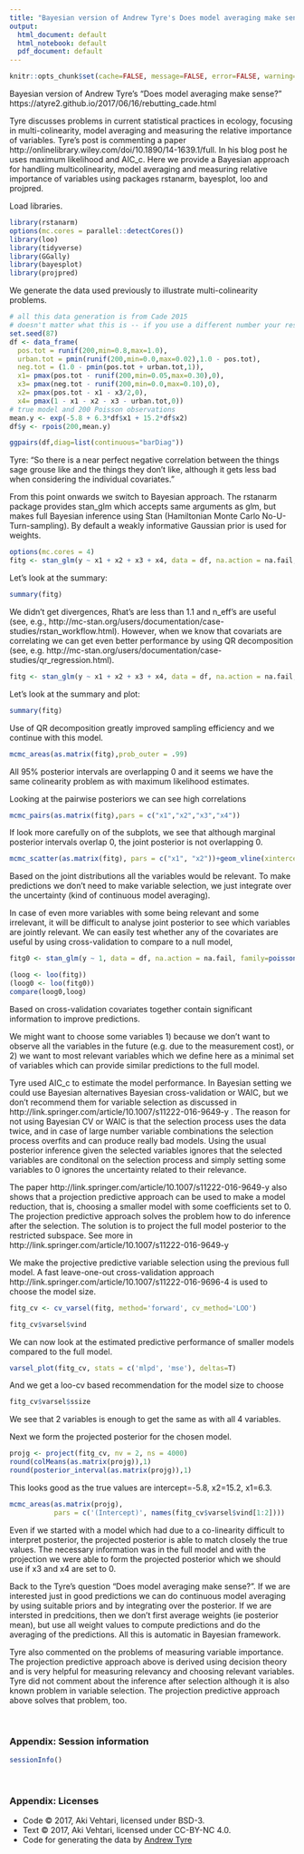 ```yaml
---
title: "Bayesian version of Andrew Tyre's Does model averaging make sense?"
output:
  html_document: default
  html_notebook: default
  pdf_document: default
---
```


```r
knitr::opts_chunk$set(cache=FALSE, message=FALSE, error=FALSE, warning=FALSE, comment=NA, out.width='95%')
```

Bayesian version of Andrew Tyre's "Does model averaging make sense?"
https://atyre2.github.io/2017/06/16/rebutting_cade.html

Tyre discusses problems in current statistical practices in ecology, focusing in multi-colinearity, model averaging and measuring the relative importance of variables. Tyre's post is commenting a paper http://onlinelibrary.wiley.com/doi/10.1890/14-1639.1/full. In his blog post he uses maximum likelihood and AIC_c. Here we provide a Bayesian approach for handling multicolinearity, model averaging and measuring relative importance of variables using packages rstanarm, bayesplot, loo and projpred. 

Load libraries.
```r
library(rstanarm)
options(mc.cores = parallel::detectCores())
library(loo)
library(tidyverse)
library(GGally)
library(bayesplot)
library(projpred)
```

We generate the data used previously to illustrate multi-colinearity problems.
```r
# all this data generation is from Cade 2015
# doesn't matter what this is -- if you use a different number your results will be different from mine.
set.seed(87)
df <- data_frame(
  pos.tot = runif(200,min=0.8,max=1.0),
  urban.tot = pmin(runif(200,min=0.0,max=0.02),1.0 - pos.tot),
  neg.tot = (1.0 - pmin(pos.tot + urban.tot,1)),
  x1= pmax(pos.tot - runif(200,min=0.05,max=0.30),0),
  x3= pmax(neg.tot - runif(200,min=0.0,max=0.10),0),
  x2= pmax(pos.tot - x1 - x3/2,0),
  x4= pmax(1 - x1 - x2 - x3 - urban.tot,0))
# true model and 200 Poisson observations
mean.y <- exp(-5.8 + 6.3*df$x1 + 15.2*df$x2)
df$y <- rpois(200,mean.y)

ggpairs(df,diag=list(continuous="barDiag"))
```

Tyre: "So there is a near perfect negative correlation between the things sage grouse like and the things they don’t like, although it gets less bad when considering the individual covariates."

From this point onwards we switch to Bayesian approach. The rstanarm package provides stan_glm which accepts same arguments as glm, but makes full Bayesian inference using Stan (Hamiltonian Monte Carlo No-U-Turn-sampling). By default a weakly informative Gaussian prior is used for weights.
```r
options(mc.cores = 4)
fitg <- stan_glm(y ~ x1 + x2 + x3 + x4, data = df, na.action = na.fail, family=poisson(), seed=170402030)
```
Let's look at the summary:
```r
summary(fitg)
```

We didn't get divergences, Rhat's are less than 1.1 and n_eff's are useful (see, e.g., http://mc-stan.org/users/documentation/case-studies/rstan_workflow.html). However, when we know that covariats are correlating we can get even better performance by using QR decomposition (see, e.g. http://mc-stan.org/users/documentation/case-studies/qr_regression.html).

```r
fitg <- stan_glm(y ~ x1 + x2 + x3 + x4, data = df, na.action = na.fail, family=poisson(), QR=TRUE, seed=170402030)
```
Let's look at the summary and plot:
```r
summary(fitg)
```

Use of QR decomposition greatly improved sampling efficiency and we continue with this model.

```r
mcmc_areas(as.matrix(fitg),prob_outer = .99)
```

All 95% posterior intervals are overlapping 0 and it seems we have the same colinearity problem as with maximum likelihood estimates.

Looking at the pairwise posteriors we can see high correlations
```r
mcmc_pairs(as.matrix(fitg),pars = c("x1","x2","x3","x4"))
```
If look more carefully on of the subplots, we see that although marginal posterior intervals overlap 0, the joint posterior is not overlapping 0.
```r
mcmc_scatter(as.matrix(fitg), pars = c("x1", "x2"))+geom_vline(xintercept=0)+geom_hline(yintercept=0)
```

Based on the joint distributions all the variables would be relevant. To make predictions we don't need to make variable selection, we just integrate over the uncertainty (kind of continuous model averaging). 

In case of even more variables with some being relevant and some irrelevant, it will be difficult to analyse joint posterior to see which variables are jointly relevant. We can easily test whether any of the covariates are useful by using cross-validation to compare to a null model,
```r
fitg0 <- stan_glm(y ~ 1, data = df, na.action = na.fail, family=poisson(), seed=170402030)
```

```r
(loog <- loo(fitg))
(loog0 <- loo(fitg0))
compare(loog0,loog)
```
Based on cross-validation covariates together contain significant information to improve predictions.

We might want to choose some variables 1) because we don't want to observe all the variables in the future (e.g. due to the measurement cost), or 2) we want to most relevant variables which we define here as a minimal set of variables which can provide similar predictions to the full model.

Tyre used AIC_c to estimate the model performance. In Bayesian setting we could use Bayesian alternatives Bayesian cross-validation or WAIC, but we don't recommend them for variable selection as discussed in http://link.springer.com/article/10.1007/s11222-016-9649-y . The reason for not using Bayesian CV or WAIC is that the selection process uses the data twice, and in case of large number variable combinations the selection process overfits and can produce really bad models. Using the usual posterior inference given the selected variables ignores that the selected variables are conditonal on the selection process and simply setting some variables to 0 ignores the uncertainty related to their relevance.

The paper http://link.springer.com/article/10.1007/s11222-016-9649-y also shows that a projection predictive approach can be used to make a model reduction, that is, choosing a smaller model with some coefficients set to 0. The projection predictive approach solves the problem how to do inference after the selection. The solution is to project the full model posterior to the restricted subspace. See more in http://link.springer.com/article/10.1007/s11222-016-9649-y

We make the projective predictive variable selection using the previous full model. A fast leave-one-out cross-validation approach http://link.springer.com/article/10.1007/s11222-016-9696-4 is used to choose the model size.
```r
fitg_cv <- cv_varsel(fitg, method='forward', cv_method='LOO')
```

```r
fitg_cv$varsel$vind
```

We can now look at the estimated predictive performance of smaller models compared to the full model.
```r
varsel_plot(fitg_cv, stats = c('mlpd', 'mse'), deltas=T)
```

And we get a loo-cv based recommendation for the model size to choose
```r
fitg_cv$varsel$ssize
```
We see that 2 variables is enough to get the same as with all 4 variables.

Next we form the projected posterior for the chosen model.
```r
projg <- project(fitg_cv, nv = 2, ns = 4000)
round(colMeans(as.matrix(projg)),1)
round(posterior_interval(as.matrix(projg)),1)
```
This looks good as the true values are intercept=-5.8, x2=15.2, x1=6.3.

```r
mcmc_areas(as.matrix(projg), 
           pars = c('(Intercept)', names(fitg_cv$varsel$vind[1:2])))
```

Even if we started with a model which had due to a co-linearity difficult to interpret posterior, the projected posterior is able to match closely the true values. The necessary information was in the full model and with the projection we were able to form the projected posterior which we should use if x3 and x4 are set to 0.

Back to the Tyre's question "Does model averaging make sense?". If we are interested just in good predictions we can do continuous model averaging by using suitable priors and by integrating over the posterior. If we are intersted in predcitions, then we don't first average weights (ie posterior mean), but use all weight values to compute predictions and do the averaging of the predictions. All this is automatic in Bayesian framework. 

Tyre also commented on the problems of measuring variable importance. The projection predictive approach above is derived using decision theory and is very helpful for measuring relevancy and choosing relevant variables. Tyre did not comment about the inference after selection although it is also known problem in variable selection. The projection predictive approach above solves that problem, too.

<br />


### Appendix: Session information

```r
sessionInfo()
```

<br />


### Appendix: Licenses

* Code &copy; 2017, Aki Vehtari, licensed under BSD-3.
* Text &copy; 2017, Aki Vehtari, licensed under CC-BY-NC 4.0.
* Code for generating the data by [Andrew Tyre](https://atyre2.github.io/2017/06/16/rebutting_cade.html)
